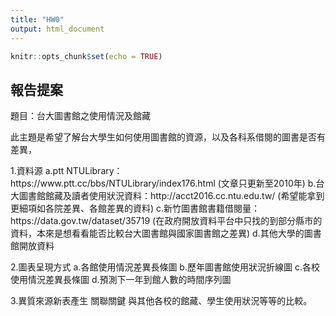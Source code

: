 ---
title: "HW0"
output: html_document
---

```{r setup, include=FALSE}
knitr::opts_chunk$set(echo = TRUE)
```

## 報告提案

題目：台大圖書館之使用情況及館藏

此主題是希望了解台大學生如何使用圖書館的資源，以及各科系借閱的圖書是否有差異，

1.資料源
a.ptt NTULibrary：https://www.ptt.cc/bbs/NTULibrary/index176.html
(文章只更新至2010年)
b.台大圖書館館藏及讀者使用狀況資料：http://acct2016.cc.ntu.edu.tw/
(希望能拿到更細項如各院差異、各館差異的資料)
c.新竹圖書館書籍借閱量：https://data.gov.tw/dataset/35719
(在政府開放資料平台中只找的到部分縣市的資料，本來是想看看能否比較台大圖書館與國家圖書館之差異)
d.其他大學的圖書館開放資料

2.圖表呈現方式
a.各館使用情況差異長條圖
b.歷年圖書館使用狀況折線圖
c.各校使用情況差異長條圖
d.預測下一年到館人數的時間序列圖

3.異質來源新表產生 關聯關鍵
與其他各校的館藏、學生使用狀況等等的比較。

